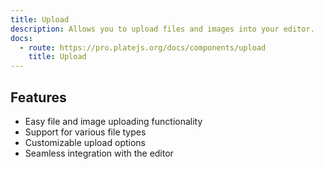 ```yaml
---
title: Upload
description: Allows you to upload files and images into your editor.
docs:
  - route: https://pro.platejs.org/docs/components/upload
    title: Upload
---
```


<ComponentPreviewPro name="pro-iframe-demo" id="pro-upload" component="upload" />

<PackageInfo>

## Features

- Easy file and image uploading functionality
- Support for various file types
- Customizable upload options
- Seamless integration with the editor

</PackageInfo>
